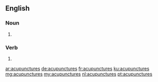 ==English==

===Noun===
{{head|en|noun plural form}}

# {{plural of|acupuncture|lang=en}}

===Verb===
{{head|en|verb form}}

# {{en-third-person singular of|acupuncture}}

[[ar:acupunctures]]
[[de:acupunctures]]
[[fr:acupunctures]]
[[ku:acupunctures]]
[[mg:acupunctures]]
[[my:acupunctures]]
[[nl:acupunctures]]
[[pt:acupunctures]]